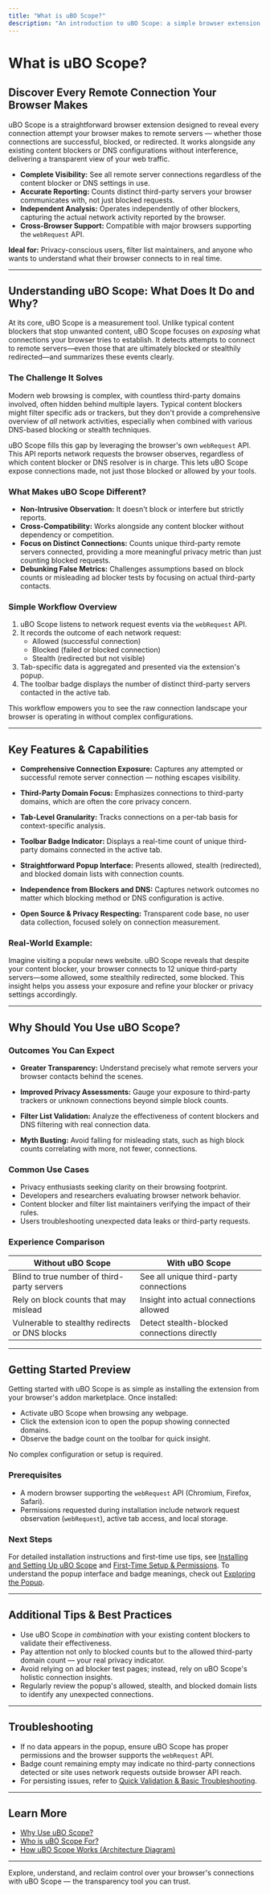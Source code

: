 ```yaml
---
title: "What is uBO Scope?"
description: "An introduction to uBO Scope: a simple browser extension focused on exposing all attempted and successful connections to remote servers, regardless of which content blocker or DNS configuration is in use. Understand the motivation behind the tool and its unique position in the content privacy ecosystem."
---
```


# What is uBO Scope?

## Discover Every Remote Connection Your Browser Makes

uBO Scope is a straightforward browser extension designed to reveal every connection attempt your browser makes to remote servers — whether those connections are successful, blocked, or redirected. It works alongside any existing content blockers or DNS configurations without interference, delivering a transparent view of your web traffic.

- **Complete Visibility:** See all remote server connections regardless of the content blocker or DNS settings in use.
- **Accurate Reporting:** Counts distinct third-party servers your browser communicates with, not just blocked requests.
- **Independent Analysis:** Operates independently of other blockers, capturing the actual network activity reported by the browser.
- **Cross-Browser Support:** Compatible with major browsers supporting the `webRequest` API.

**Ideal for:** Privacy-conscious users, filter list maintainers, and anyone who wants to understand what their browser connects to in real time.

---

## Understanding uBO Scope: What Does It Do and Why?

At its core, uBO Scope is a measurement tool. Unlike typical content blockers that stop unwanted content, uBO Scope focuses on *exposing* what connections your browser tries to establish. It detects attempts to connect to remote servers—even those that are ultimately blocked or stealthily redirected—and summarizes these events clearly.

### The Challenge It Solves

Modern web browsing is complex, with countless third-party domains involved, often hidden behind multiple layers. Typical content blockers might filter specific ads or trackers, but they don't provide a comprehensive overview of *all* network activities, especially when combined with various DNS-based blocking or stealth techniques.

uBO Scope fills this gap by leveraging the browser's own `webRequest` API. This API reports network requests the browser observes, regardless of which content blocker or DNS resolver is in charge. This lets uBO Scope expose connections made, not just those blocked or allowed by your tools.

### What Makes uBO Scope Different?

- **Non-Intrusive Observation:** It doesn't block or interfere but strictly reports.
- **Cross-Compatibility:** Works alongside any content blocker without dependency or competition.
- **Focus on Distinct Connections:** Counts unique third-party remote servers connected, providing a more meaningful privacy metric than just counting blocked requests.
- **Debunking False Metrics:** Challenges assumptions based on block counts or misleading ad blocker tests by focusing on actual third-party contacts.

### Simple Workflow Overview

1. uBO Scope listens to network request events via the `webRequest` API.
2. It records the outcome of each network request:
   - Allowed (successful connection)
   - Blocked (failed or blocked connection)
   - Stealth (redirected but not visible)
3. Tab-specific data is aggregated and presented via the extension's popup.
4. The toolbar badge displays the number of distinct third-party servers contacted in the active tab.

This workflow empowers you to see the raw connection landscape your browser is operating in without complex configurations.

---

## Key Features & Capabilities

- **Comprehensive Connection Exposure:** Captures any attempted or successful remote server connection — nothing escapes visibility.

- **Third-Party Domain Focus:** Emphasizes connections to third-party domains, which are often the core privacy concern.

- **Tab-Level Granularity:** Tracks connections on a per-tab basis for context-specific analysis.

- **Toolbar Badge Indicator:** Displays a real-time count of unique third-party domains connected in the active tab.

- **Straightforward Popup Interface:** Presents allowed, stealth (redirected), and blocked domain lists with connection counts.

- **Independence from Blockers and DNS:** Captures network outcomes no matter which blocking method or DNS configuration is active.

- **Open Source & Privacy Respecting:** Transparent code base, no user data collection, focused solely on connection measurement.

### Real-World Example:

Imagine visiting a popular news website. uBO Scope reveals that despite your content blocker, your browser connects to 12 unique third-party servers—some allowed, some stealthily redirected, some blocked. This insight helps you assess your exposure and refine your blocker or privacy settings accordingly.

---

## Why Should You Use uBO Scope?

### Outcomes You Can Expect

- **Greater Transparency:** Understand precisely what remote servers your browser contacts behind the scenes.

- **Improved Privacy Assessments:** Gauge your exposure to third-party trackers or unknown connections beyond simple block counts.

- **Filter List Validation:** Analyze the effectiveness of content blockers and DNS filtering with real connection data.

- **Myth Busting:** Avoid falling for misleading stats, such as high block counts correlating with more, not fewer, connections.

### Common Use Cases

- Privacy enthusiasts seeking clarity on their browsing footprint.
- Developers and researchers evaluating browser network behavior.
- Content blocker and filter list maintainers verifying the impact of their rules.
- Users troubleshooting unexpected data leaks or third-party requests.

### Experience Comparison

| Without uBO Scope                             | With uBO Scope                               |
|----------------------------------------------|----------------------------------------------|
| Blind to true number of third-party servers  | See all unique third-party connections       |
| Rely on block counts that may mislead         | Insight into actual connections allowed       |
| Vulnerable to stealthy redirects or DNS blocks | Detect stealth-blocked connections directly  |

---

## Getting Started Preview

Getting started with uBO Scope is as simple as installing the extension from your browser's addon marketplace. Once installed:

- Activate uBO Scope when browsing any webpage.
- Click the extension icon to open the popup showing connected domains.
- Observe the badge count on the toolbar for quick insight.

No complex configuration or setup is required.

### Prerequisites

- A modern browser supporting the `webRequest` API (Chromium, Firefox, Safari).
- Permissions requested during installation include network request observation (`webRequest`), active tab access, and local storage.

### Next Steps

For detailed installation instructions and first-time use tips, see [Installing and Setting Up uBO Scope](https://example.com/guides/getting-started-usage/install-setup) and [First-Time Setup & Permissions](https://example.com/getting-started/first-use-configuration/initial-setup). To understand the popup interface and badge meanings, check out [Exploring the Popup](https://example.com/guides/getting-started-usage/understanding-popup).

---

## Additional Tips & Best Practices

- Use uBO Scope *in combination* with your existing content blockers to validate their effectiveness.
- Pay attention not only to blocked counts but to the allowed third-party domain count — your real privacy indicator.
- Avoid relying on ad blocker test pages; instead, rely on uBO Scope's holistic connection insights.
- Regularly review the popup's allowed, stealth, and blocked domain lists to identify any unexpected connections.

---

## Troubleshooting

- If no data appears in the popup, ensure uBO Scope has proper permissions and the browser supports the `webRequest` API.
- Badge count remaining empty may indicate no third-party connections detected or site uses network requests outside browser API reach.
- For persisting issues, refer to [Quick Validation & Basic Troubleshooting](https://example.com/getting-started/first-use-configuration/quick-validation).

---

## Learn More

- [Why Use uBO Scope?](https://example.com/overview/getting-started-essentials/value-proposition)
- [Who is uBO Scope For?](https://example.com/overview/getting-started-essentials/audience-usecases)
- [How uBO Scope Works (Architecture Diagram)](https://example.com/overview/product-architecture-insight/architecture-diagram)

---

Explore, understand, and reclaim control over your browser's connections with uBO Scope — the transparency tool you can trust.